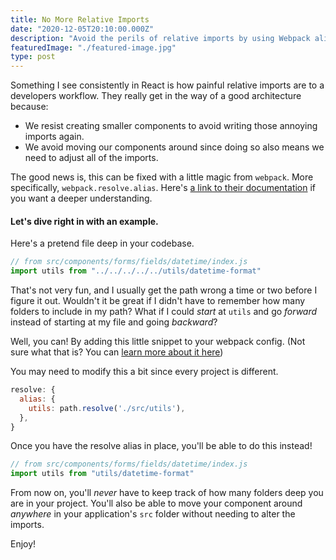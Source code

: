 ```yaml
---
title: No More Relative Imports
date: "2020-12-05T20:10:00.000Z"
description: "Avoid the perils of relative imports by using Webpack aliases.  Learn why they are problematic, and how to configure your project so you never have to use a relative import again."
featuredImage: "./featured-image.jpg"
type: post
---
```


Something I see consistently in React is how painful relative imports are to a developers workflow. They really get in the way of a good architecture because:

- We resist creating smaller components to avoid writing those annoying imports again.
- We avoid moving our components around since doing so also means we need to adjust all of the imports.

The good news is, this can be fixed with a little magic from `webpack`. More specifically, `webpack.resolve.alias`. Here's [a link to their documentation](https://webpack.js.org/configuration/resolve/#resolvealias) if you want a deeper understanding.

#### Let's dive right in with an example.

Here's a pretend file deep in your codebase.

```jsx
// from src/components/forms/fields/datetime/index.js
import utils from "../../../../../utils/datetime-format"
```

That's not very fun, and I usually get the path wrong a time or two before I figure it out. Wouldn't it be great if I didn't have to remember how many folders to include in my path? What if I could _start_ at `utils` and go _forward_ instead of starting at my file and going _backward_?

Well, you can! By adding this little snippet to your webpack config. (Not sure what that is? You can [learn more about it here](https://webpack.js.org/guides/getting-started/#using-a-configuration))

You may need to modify this a bit since every project is different.

```jsx
resolve: {
  alias: {
    utils: path.resolve('./src/utils'),
  },
}
```

Once you have the resolve alias in place, you'll be able to do this instead!

```jsx
// from src/components/forms/fields/datetime/index.js
import utils from "utils/datetime-format"
```

From now on, you'll _never_ have to keep track of how many folders deep you are in your project. You'll also be able to move your component around _anywhere_ in your application's `src` folder without needing to alter the imports.

Enjoy!
